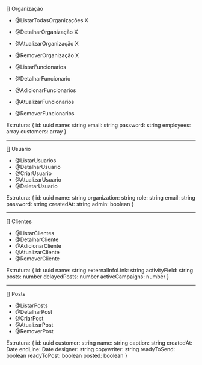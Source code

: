 [] Organização

- @ListarTodasOrganizações X
- @DetalharOrganização X
- @AtualizarOrganização X
- @RemoverOrganização X

- @ListarFuncionarios
- @DetalharFuncionario
- @AdicionarFuncionarios
- @AtualizarFuncionarios
- @RemoverFuncionarios

Estrutura: {
id: uuid
name: string
email: string
password: string
employees: array
customers: array
}

---

[] Usuario

- @ListarUsuarios
- @DetalharUsuario
- @CriarUsuario
- @AtualizarUsuario
- @DeletarUsuario

Estrutura: {
id: uuid
name: string
organization: string
role: string
email: string
password: string
createdAt: string
admin: boolean
}

---

[] Clientes

- @ListarClientes
- @DetalharCliente
- @AdicionarCliente
- @AtualizarCliente
- @RemoverCliente

Estrutura: {
id: uuid
name: string
externalInfoLink: string
activityField: string
posts: number
delayedPosts: number
activeCampaigns: number
}

---

[] Posts

- @ListarPosts
- @DetalharPost
- @CriarPost
- @AtualizarPost
- @RemoverPost

Estrutura: {
id: uuid
customer: string
name: string
caption: string
createdAt: Date
endLine: Date
designer: string
copywriter: string
readyToSend: boolean
readyToPost: boolean
posted: boolean
}

